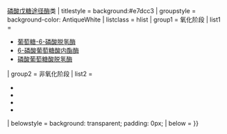 {{Navbox
| name  = 戊糖磷酸途径酶类
| title = [[代谢]]：{{le|醣代謝|carbohydrate metabolism|-{zh-hans:糖代谢;zh-hant:醣代謝;}-}}{{·}}[[磷酸戊糖途径]][[酶]]类
| titlestyle = background:#e7dcc3
| groupstyle = background-color: AntiqueWhite
| listclass = hlist
| group1 = 氧化阶段
|  list1 = 
* [[葡萄糖-6-磷酸脱氢酶]]
* [[6-磷酸葡萄糖酸内酯酶]]
* [[磷酸葡萄糖酸2-脱氢酶|磷酸葡萄糖酸脱氢酶]]

| group2 = 非氧化阶段
|  list2 = 
* {{le|核糖-5-磷酸異構酶|Ribose-5-phosphate isomerase|磷酸戊糖异构酶}}
* {{le|磷酸戊糖差向异构酶|Phosphopentose epimerase}}
* {{le|转酮酶|Transketolase}}
* {{le|转醛酶|Transaldolase}}

| belowstyle = background: transparent; padding: 0px;
| below = {{Metabolic navs}}
}}<noinclude>
[[Category:糖类代谢途径模板|{{PAGENAME}}]]
</noinclude>